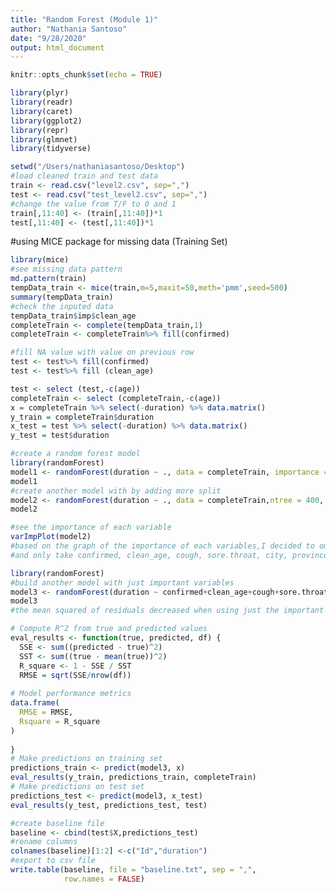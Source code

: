 ```yaml
---
title: "Random Forest (Module 1)"
author: "Nathania Santoso"
date: "9/28/2020"
output: html_document
---
```


```r
knitr::opts_chunk$set(echo = TRUE)
```

```r
library(plyr)
library(readr)
library(caret)
library(ggplot2)
library(repr)
library(glmnet)
library(tidyverse)
```

```r
setwd("/Users/nathaniasantoso/Desktop")
#load cleaned train and test data
train <- read.csv("level2.csv", sep=",")
test <- read.csv("test_level2.csv", sep=",")
#change the value from T/F to 0 and 1
train[,11:40] <- (train[,11:40])*1
test[,11:40] <- (test[,11:40])*1
```
#using MICE package for missing data (Training Set)
```r
library(mice)
#see missing data pattern
md.pattern(train)
tempData_train <- mice(train,m=5,maxit=50,meth='pmm',seed=500)
summary(tempData_train)
#check the inputed data
tempData_train$imp$clean_age
completeTrain <- complete(tempData_train,1)
completeTrain <- completeTrain%>% fill(confirmed)
```

```r
#fill NA value with value on previous row
test <- test%>% fill(confirmed)
test <- test%>% fill (clean_age)
```

```r
test <- select (test,-c(age))
completeTrain <- select (completeTrain,-c(age))
x = completeTrain %>% select(-duration) %>% data.matrix()
y_train = completeTrain$duration
x_test = test %>% select(-duration) %>% data.matrix()
y_test = test$duration
```

```r
#create a random forest model
library(randomForest)
model1 <- randomForest(duration ~ ., data = completeTrain, importance = TRUE)
model1
#create another model with by adding more split
model2 <- randomForest(duration ~ ., data = completeTrain,ntree = 400, mtry = 6, importance = TRUE)
model2
```

```r
#see the importance of each variable
varImpPlot(model2) 
#based on the graph of the importance of each variables,I decided to omit some variables
#and only take confirmed, clean_age, cough, sore.throat, city, province, fever (since those are more important based on the graph)
```
```r
library(randomForest)
#build another model with just important variables
model3 <- randomForest(duration ~ confirmed+clean_age+cough+sore.throat+city+province+fever, data = completeTrain, ntree = 200, mtry = 6, importance = TRUE)
model3
#the mean squared of residuals decreased when using just the important variable
```
```r
# Compute R^2 from true and predicted values
eval_results <- function(true, predicted, df) {
  SSE <- sum((predicted - true)^2)
  SST <- sum((true - mean(true))^2)
  R_square <- 1 - SSE / SST
  RMSE = sqrt(SSE/nrow(df))
  
# Model performance metrics
data.frame(
  RMSE = RMSE,
  Rsquare = R_square
)
  
}
# Make predictions on training set
predictions_train <- predict(model3, x)
eval_results(y_train, predictions_train, completeTrain) 
# Make predictions on test set
predictions_test <- predict(model3, x_test)
eval_results(y_test, predictions_test, test)
```

```r
#create baseline file
baseline <- cbind(test$X,predictions_test)
#rename columns
colnames(baseline)[1:2] <-c("Id","duration")
#export to csv file
write.table(baseline, file = "baseline.txt", sep = ",",
            row.names = FALSE)
```